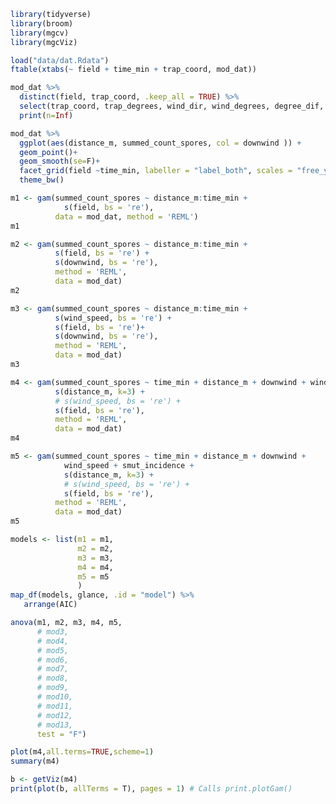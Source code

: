 
```r
library(tidyverse)
library(broom)
library(mgcv)
library(mgcViz)
```

```r
load("data/dat.Rdata")
ftable(xtabs(~ field + time_min + trap_coord, mod_dat))
```

```r
mod_dat %>% 
  distinct(field, trap_coord, .keep_all = TRUE) %>%
  select(trap_coord, trap_degrees, wind_dir, wind_degrees, degree_dif, downwind) %>% 
  print(n=Inf)
```

```r
mod_dat %>% 
  ggplot(aes(distance_m, summed_count_spores, col = downwind )) +
  geom_point()+
  geom_smooth(se=F)+
  facet_grid(field ~time_min, labeller = "label_both", scales = "free_y") +
  theme_bw()
```

```r
m1 <- gam(summed_count_spores ~ distance_m:time_min +
            s(field, bs = 're'),  
          data = mod_dat, method = 'REML')
m1
```

```r
m2 <- gam(summed_count_spores ~ distance_m:time_min +
          s(field, bs = 're') + 
          s(downwind, bs = 're'),
          method = 'REML',
          data = mod_dat)
m2
```

```r
m3 <- gam(summed_count_spores ~ distance_m:time_min + 
          s(wind_speed, bs = 're') +
          s(field, bs = 're')+
          s(downwind, bs = 're'),
          method = 'REML',
          data = mod_dat)
m3
```

```r
m4 <- gam(summed_count_spores ~ time_min + distance_m + downwind + wind_speed +
          s(distance_m, k=3) + 
          # s(wind_speed, bs = 're') +
          s(field, bs = 're'),
          method = 'REML',
          data = mod_dat)
m4
```

```r
m5 <- gam(summed_count_spores ~ time_min + distance_m + downwind + 
            wind_speed + smut_incidence + 
            s(distance_m, k=3) + 
            # s(wind_speed, bs = 're') +
            s(field, bs = 're'),
          method = 'REML',
          data = mod_dat)
m5
```

```r
models <- list(m1 = m1,
               m2 = m2, 
               m3 = m3, 
               m4 = m4, 
               m5 = m5
               )
map_df(models, glance, .id = "model") %>%
   arrange(AIC)
```

```r
anova(m1, m2, m3, m4, m5,
      # mod3,
      # mod4,
      # mod5,
      # mod6,
      # mod7,
      # mod8,
      # mod9,
      # mod10,
      # mod11,
      # mod12,
      # mod13,
      test = "F")
```

```r
plot(m4,all.terms=TRUE,scheme=1)
summary(m4)
```

```r
b <- getViz(m4)
print(plot(b, allTerms = T), pages = 1) # Calls print.plotGam()
```

